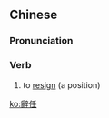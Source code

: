 {{also|辞任}}
==Chinese==
{{zh-forms|s=辞任}}

===Pronunciation===
{{zh-pron
|m=círèn
|c=ci4 jam6
|cat=v
}}

===Verb===
{{zh-verb}}

# to [[resign]] (a position)

[[ko:辭任]]